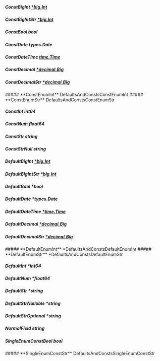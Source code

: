 
##### **ConstBigInt** [*big.Int](https://pkg.go.dev/math/big#Int)

##### **ConstBigIntStr** [*big.Int](https://pkg.go.dev/math/big#Int)

##### **ConstBool** bool

##### **ConstDate** types.Date

##### **ConstDateTime** [time.Time](https://pkg.go.dev/time#Time)

##### **ConstDecimal** [*decimal.Big](https://pkg.go.dev/github.com/ericlagergren/decimal#Big)

##### **ConstDecimalStr** [*decimal.Big](https://pkg.go.dev/github.com/ericlagergren/decimal#Big)

<Collapsible>
    ##### **ConstEnumInt** DefaultsAndConstsConstEnumInt
    <Collapsible.Break/>
    <DefaultsAndConstsConstEnumInt/>
</Collapsible>

<Collapsible>
    ##### **ConstEnumStr** DefaultsAndConstsConstEnumStr
    <Collapsible.Break/>
    <DefaultsAndConstsConstEnumStr/>
</Collapsible>

##### **ConstInt** int64

##### **ConstNum** float64

##### **ConstStr** string

##### **ConstStrNull** string

##### **DefaultBigInt** [*big.Int](https://pkg.go.dev/math/big#Int)

##### **DefaultBigIntStr** [*big.Int](https://pkg.go.dev/math/big#Int)

##### **DefaultBool** *bool

##### **DefaultDate** *types.Date

##### **DefaultDateTime** [*time.Time](https://pkg.go.dev/time#Time)

##### **DefaultDecimal** [*decimal.Big](https://pkg.go.dev/github.com/ericlagergren/decimal#Big)

##### **DefaultDecimalStr** [*decimal.Big](https://pkg.go.dev/github.com/ericlagergren/decimal#Big)

<Collapsible>
    ##### **DefaultEnumInt** *DefaultsAndConstsDefaultEnumInt
    <Collapsible.Break/>
    <DefaultsAndConstsDefaultEnumInt/>
</Collapsible>

<Collapsible>
    ##### **DefaultEnumStr** *DefaultsAndConstsDefaultEnumStr
    <Collapsible.Break/>
    <DefaultsAndConstsDefaultEnumStr/>
</Collapsible>

##### **DefaultInt** *int64

##### **DefaultNum** *float64

##### **DefaultStr** *string

##### **DefaultStrNullable** *string

##### **DefaultStrOptional** *string

##### **NormalField** string

##### **SingleEnumConstBool** bool

<Collapsible>
    ##### **SingleEnumConstStr** DefaultsAndConstsSingleEnumConstStr
    <Collapsible.Break/>
    <DefaultsAndConstsSingleEnumConstStr/>
</Collapsible>

